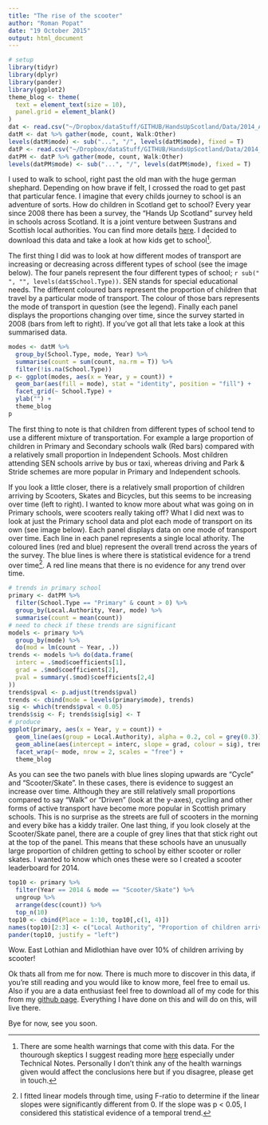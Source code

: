 ```yaml
---
title: "The rise of the scooter"
author: "Roman Popat"
date: "19 October 2015"
output: html_document
---
```


```r
# setup
library(tidyr)
library(dplyr)
library(pander)
library(ggplot2)
theme_blog <- theme(
  text = element_text(size = 10),
  panel.grid = element_blank()
)
dat <- read.csv("~/Dropbox/dataStuff/GITHUB/HandsUpScotland/Data/2014_Absolute_Cleaned.csv")
datM <- dat %>% gather(mode, count, Walk:Other)
levels(datM$mode) <- sub("...", "/", levels(datM$mode), fixed = T)
datP <- read.csv("~/Dropbox/dataStuff/GITHUB/HandsUpScotland/Data/2014_Proportions_Cleaned.csv")
datPM <- datP %>% gather(mode, count, Walk:Other)
levels(datPM$mode) <- sub("...", "/", levels(datPM$mode), fixed = T)
```

I used to walk to school, right past the old man with the huge german shephard. Depending on how brave if felt, I crossed the road to get past that particular fence. I imagine that every childs journey to school is an adventure of sorts. How do children in Scotland get to school? Every year since 2008 there has been a survey, the "Hands Up Scotland" survey held in schools across Scotland. It is a joint venture between Sustrans and Scottish local authorities. You can find more details [here](http://www.sustrans.org.uk/scotland/what-we-do/schools-and-universities/hands-scotland). I decided to download this data and take a look at how kids get to school[^1].

The first thing I did was to look at how different modes of transport are increasing or decreasing across different types of school (see the image below). The four panels represent the four different types of school; `r sub(" ", "", levels(dat$School.Type))`. SEN stands for special educational needs. The different coloured bars represent the proportion of children that travel by a particular mode of transport. The colour of those bars represents the mode of transport in question (see the legend). Finally each panel displays the proportions changing over time, since the survey started in 2008 (bars from left to right). If you've got all that lets take a look at this summarised data.

```r
modes <- datM %>% 
  group_by(School.Type, mode, Year) %>% 
  summarise(count = sum(count, na.rm = T)) %>%
  filter(!is.na(School.Type))
p <- ggplot(modes, aes(x = Year, y = count)) + 
  geom_bar(aes(fill = mode), stat = "identity", position = "fill") +
  facet_grid(~ School.Type) +
  ylab("") +
  theme_blog
p
```

The first thing to note is that children from different types of school tend to use a different mixture of transportation. For example a large proportion of children in Primary and Secondary schools walk (Red bars) compared with a relatively small proportion in Independent Schools. Most children attending SEN schools arrive by bus or taxi, whereas driving and Park & Stride schemes are more popular in Primary and Independent schools.

If you look a little closer, there is a relatively small proportion of children arriving by Scooters, Skates and Bicycles, but this seems to be increasing over time (left to right). I wanted to know more about what was going on in Primary schools, were scooters really taking off? What I did next was to look at just the Primary school data and plot each mode of transport on its own (see image below). Each panel displays data on one mode of transport over time. Each line in each panel represents a single local athority. The coloured lines (red and blue) represent the overall trend across the years of the survey. The blue lines is where there is statistical evidence for a trend over time[^2]. A red line means that there is no evidence for any trend over time.

```r
# trends in primary school 
primary <- datPM %>%
  filter(School.Type == "Primary" & count > 0) %>%
  group_by(Local.Authority, Year, mode) %>%
  summarise(count = mean(count))
# need to check if these trends are significant
models <- primary %>% 
  group_by(mode) %>%
  do(mod = lm(count ~ Year, .))
trends <- models %>% do(data.frame(
  interc = .$mod$coefficients[1],
  grad = .$mod$coefficients[2],
  pval = summary(.$mod)$coefficients[2,4]
))
trends$pval <- p.adjust(trends$pval)
trends <- cbind(mode = levels(primary$mode), trends)
sig <- which(trends$pval < 0.05)
trends$sig <- F; trends$sig[sig] <- T
# produce
ggplot(primary, aes(x = Year, y = count)) +
  geom_line(aes(group = Local.Authority), alpha = 0.2, col = grey(0.3)) +
  geom_abline(aes(intercept = interc, slope = grad, colour = sig), trends, size = I(2)) +
  facet_wrap(~ mode, nrow = 2, scales = "free") +
  theme_blog
```

As you can see the two panels with blue lines sloping upwards are "Cycle" and "Scooter/Skate". In these cases, there is evidence to suggest an increase over time. Although they are still relatively small proportions compared to say "Walk" or "Driven" (look at the y-axes), cycling and other forms of active transport have become more popular in Scottish primary schools. This is no surprise as the streets are full of scooters in the morning and every bike has a kiddy trailer. One last thing, if you look closely at the Scooter/Skate panel, there are a couple of grey lines that that stick right out at the top of the panel. This means that these schools have an unusually large proportion of children getting to school by either scooter or roller skates. I wanted to know which ones these were so I created a scooter leaderboard for 2014.

```r
top10 <- primary %>% 
  filter(Year == 2014 & mode == "Scooter/Skate") %>%
  ungroup %>%
  arrange(desc(count)) %>%
  top_n(10)
top10 <- cbind(Place = 1:10, top10[,c(1, 4)])
names(top10)[2:3] <- c("Local Authority", "Proportion of children arriving by Scooter/Skates")
pander(top10, justify = "left")
```

Wow. East Lothian and Midlothian have over 10% of children arriving by scooter!

Ok thats all from me for now. There is much more to discover in this data, if you're still reading and you would like to know more, feel free to email us. Also if you are a data enthusiast feel free to download all of my code for this from my [github page](https://github.com/rmnppt/HandsUpScotland). Everything I have done on this and will do on this, will live there.

Bye for now, see you soon.

[^1]: There are some health warnings that come with this data. For the thourough skeptics I suggest reading more [here](http://www.sustrans.org.uk/sites/default/files/images/files/scotland/Hands%20Up%20Scotland%20Survey/Hands%20Up%20Scotland%202014_National%20Results%20Summary%20EMBARGOED%20UNTIL%2029.05.15.pdf) especially under Technical Notes. Personally I don't think any of the health warnings given would affect the conclusions here but if you disagree, please get in touch.

[^2]: I fitted linear models through time, using F-ratio to determine if the linear slopes were significantly different from 0. If the slope was p < 0.05, I considered this statistical evidence of a temporal trend.
